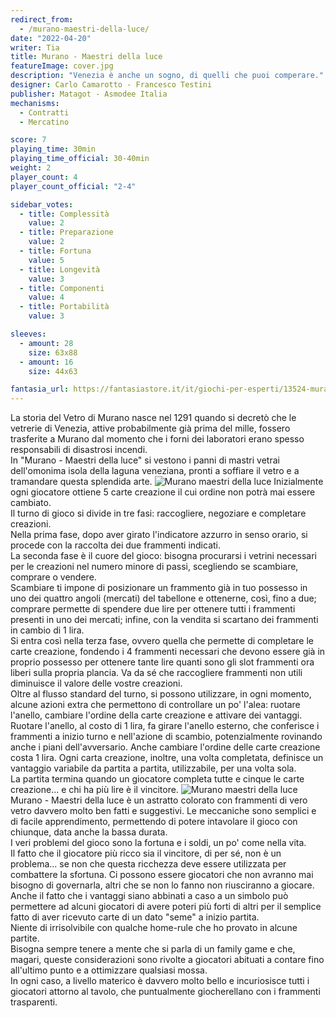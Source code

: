```yaml
---
redirect_from:
  - /murano-maestri-della-luce/
date: "2022-04-20"
writer: Tia
title: Murano - Maestri della luce
featureImage: cover.jpg
description: "Venezia è anche un sogno, di quelli che puoi comperare."
designer: Carlo Camarotto - Francesco Testini
publisher: Matagot - Asmodee Italia
mechanisms:
  - Contratti
  - Mercatino

score: 7
playing_time: 30min
playing_time_official: 30-40min
weight: 2
player_count: 4
player_count_official: "2-4"

sidebar_votes:
  - title: Complessità
    value: 2
  - title: Preparazione
    value: 2
  - title: Fortuna
    value: 5
  - title: Longevità
    value: 3
  - title: Componenti
    value: 4
  - title: Portabilità
    value: 3

sleeves:
  - amount: 28
    size: 63x88
  - amount: 16
    size: 44x63

fantasia_url: https://fantasiastore.it/it/giochi-per-esperti/13524-murano.html
---
```


<Setting>
  La storia del Vetro di Murano nasce nel 1291 quando si decretò che le vetrerie
  di Venezia, attive probabilmente già prima del mille, fossero trasferite a
  Murano dal momento che i forni dei laboratori erano spesso responsabili di
  disastrosi incendi.
  <br />
  In "Murano - Maestri della luce" si vestono i panni di mastri vetrai
  dell'omonima isola della laguna veneziana, pronti a soffiare il vetro e a
  tramandare questa splendida arte.
</Setting>

<img src="./game1.jpg" alt="Murano maestri della luce" />

<Rules>
  Inizialmente ogni giocatore ottiene 5 carte creazione il cui ordine non potrà
  mai essere cambiato.
  <br />
  Il turno di gioco si divide in tre fasi: raccogliere, negoziare e completare
  creazioni.
  <br />
  Nella prima fase, dopo aver girato l'indicatore azzurro in senso orario, si
  procede con la raccolta dei due frammenti indicati.
  <br />
  La seconda fase è il cuore del gioco: bisogna procurarsi i vetrini necessari
  per le creazioni nel numero minore di passi, scegliendo se scambiare, comprare
  o vendere.
  <br />
  Scambiare ti impone di posizionare un frammento già in tuo possesso in uno dei
  quattro angoli (mercati) del tabellone e ottenerne, così, fino a due; comprare
  permette di spendere due lire per ottenere tutti i frammenti presenti in uno
  dei mercati; infine, con la vendita si scartano dei frammenti in cambio di 1
  lira.
  <br />
  Si entra così nella terza fase, ovvero quella che permette di completare le
  carte creazione, fondendo i 4 frammenti necessari che devono essere già in
  proprio possesso per ottenere tante lire quanti sono gli slot frammenti ora
  liberi sulla propria plancia. Va da sé che raccogliere frammenti non utili
  diminuisce il valore delle vostre creazioni.
  <br />
  Oltre al flusso standard del turno, si possono utilizzare, in ogni momento,
  alcune azioni extra che permettono di controllare un po' l'alea: ruotare
  l'anello, cambiare l'ordine della carte creazione e attivare dei vantaggi.
  <br />
  Ruotare l'anello, al costo di 1 lira, fa girare l'anello esterno, che
  conferisce i frammenti a inizio turno e nell'azione di scambio, potenzialmente
  rovinando anche i piani dell'avversario. Anche cambiare l'ordine delle carte
  creazione costa 1 lira. Ogni carta creazione, inoltre, una volta completata,
  definisce un vantaggio variabile da partita a partita, utilizzabile, per una
  volta sola.
  <br />
  La partita termina quando un giocatore completa tutte e cinque le carte
  creazione... e chi ha più lire è il vincitore.
</Rules>

<img src="./game2.jpg" alt="Murano maestri della luce" />

<Feedback>
  Murano - Maestri della luce è un astratto colorato con frammenti di vero vetro
  davvero molto ben fatti e suggestivi. Le meccaniche sono semplici e di facile
  apprendimento, permettendo di potere intavolare il gioco con chiunque, data
  anche la bassa durata.
  <br />
  I veri problemi del gioco sono la fortuna e i soldi, un po' come nella vita.
  <br />
  Il fatto che il giocatore più ricco sia il vincitore, di per sé, non è un
  problema... se non che questa ricchezza deve essere utilizzata per combattere
  la sfortuna. Ci possono essere giocatori che non avranno mai bisogno di
  governarla, altri che se non lo fanno non riusciranno a giocare.
  <br />
  Anche il fatto che i vantaggi siano abbinati a caso a un simbolo può
  permettere ad alcuni giocatori di avere poteri più forti di altri per il
  semplice fatto di aver ricevuto carte di un dato "seme" a inizio partita.
  <br />
  Niente di irrisolvibile con qualche home-rule che ho provato in alcune
  partite.
  <br />
  Bisogna sempre tenere a mente che si parla di un family game e che, magari,
  queste considerazioni sono rivolte a giocatori abituati a contare fino
  all'ultimo punto e a ottimizzare qualsiasi mossa.
  <br />
  In ogni caso, a livello materico è davvero molto bello e incuriosisce tutti i
  giocatori attorno al tavolo, che puntualmente giocherellano con i frammenti
  trasparenti.
</Feedback>

<Instagram id="CckhCjMjWg5" />
